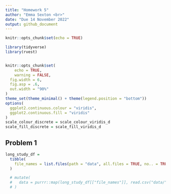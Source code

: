 ```yaml
---
title: "Homework 5"
author: "Emma Sexton <br>"
date: "Due 14 November 2022"
output: github_document
---
```


```r
knitr::opts_chunk$set(echo = TRUE)
```

```r
library(tidyverse)
library(rvest)


knitr::opts_chunk$set(
	echo = TRUE,
	warning = FALSE,
  fig.width = 6,
  fig.asp = .6,
  out.width = "90%"
)
theme_set(theme_minimal() + theme(legend.position = "bottom"))
options(
  ggplot2.continuous.colour = "viridis",
  ggplot2.continuous.fill = "viridis"
)
scale_colour_discrete = scale_colour_viridis_d
scale_fill_discrete = scale_fill_viridis_d
```

## Problem 1

```r
long_study_df =
  tibble(
    file_names = list.files(path = "data", all.files = TRUE, no.. = TRUE)
  ) 

  # mutate(
  #   data = purrr::map(long_study_df[["file_names"]], read.csv("data/"))
  # )

```


